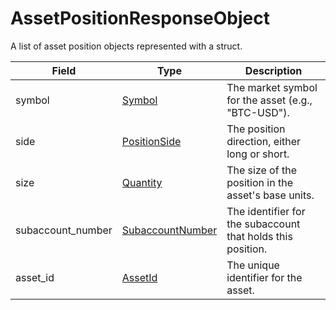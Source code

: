 # AssetPositionResponseObject


A list of asset position objects represented with a struct.

| Field             | Type               | Description                                         |
| ----------------- | ------------------ | --------------------------------------------------- |
| symbol            | [Symbol]           | The market symbol for the asset (e.g., "BTC-USD").  |
| side              | [PositionSide]     | The position direction, either long or short.       |
| size              | [Quantity]         | The size of the position in the asset's base units. |
| subaccount_number | [SubaccountNumber] | The identifier for the subaccount that holds this position. |
| asset_id          | [AssetId]          | The unique identifier for the asset. |


[Symbol]: /types/symbol
[PositionSide]: /types/position_side
[Quantity]: /types/quantity
[SubaccountNumber]: /types/subaccount_number
[AssetId]: /types/asset_id
